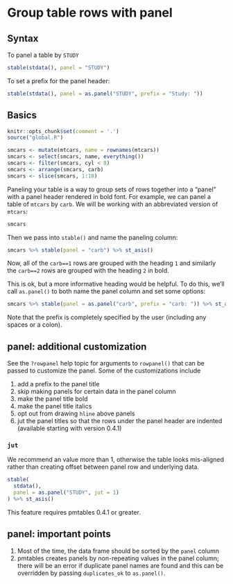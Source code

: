 # Group table rows with panel  {#panel-intro}

## Syntax

To panel a table by `STUDY` 

```r
stable(stdata(), panel = "STUDY") 
```

To set a prefix for the panel header:
```r
stable(stdata(), panel = as.panel("STUDY", prefix = "Study: "))
```


## Basics

```r
knitr::opts_chunk$set(comment = '.')
source("global.R")
```

```r
smcars <- mutate(mtcars, name = rownames(mtcars))
smcars <- select(smcars, name, everything())
smcars <- filter(smcars, cyl < 8)
smcars <- arrange(smcars, carb)
smcars <- slice(smcars, 1:10)
```

Paneling your table is a way to group sets of rows together into a "panel" 
with a panel header rendered in bold font. For example, we can panel a table 
of `mtcars` by `carb`.  We will be working with an abbreviated version of 
`mtcars`:

```r
smcars
```

Then we pass into `stable()` and name the paneling column:
```r
smcars %>% stable(panel = "carb") %>% st_asis()
```

Now, all of the `carb==1` rows are grouped with the heading `1` and similarly 
the `carb==2` rows are grouped with the heading `2` in bold. 

This is ok, but a more informative heading would be helpful. To do this, we'll 
call `as.panel()` to both name the panel column and set some options:

```r
smcars %>% stable(panel = as.panel("carb", prefix = "carb: ")) %>% st_asis()
```

Note that the prefix is completely specified by the user (including any spaces
or a colon).


## panel: additional customization 

See the `?rowpanel` help topic for arguments to `rowpanel()` that can be passed
to customize the panel.  Some of the customizations include

1. add a prefix to the panel title
1. skip making panels for certain data in the panel column
1. make the panel title bold
1. make the panel title italics
1. opt out from drawing `hline` above panels
1. jut the panel titles so that the rows under the panel header are indented
   (available starting with version 0.4.1)

\clearpage

### `jut`

We recommend an value more than 1, otherwise the table looks mis-aligned rather
than creating offset between panel row and underlying data.

```r
stable(
  stdata(), 
  panel = as.panel("STUDY", jut = 1)
) %>% st_asis()
```

This feature requires pmtables 0.4.1 or greater.

\clearpage

## panel: important points

1. Most of the time, the data frame should be sorted by the `panel` column
1. pmtables creates panels by non-repeating values in the panel column; there 
   will be an error if duplicate panel names are found and this can be 
   overridden by passing `duplicates_ok` to `as.panel()`.  


\clearpage
